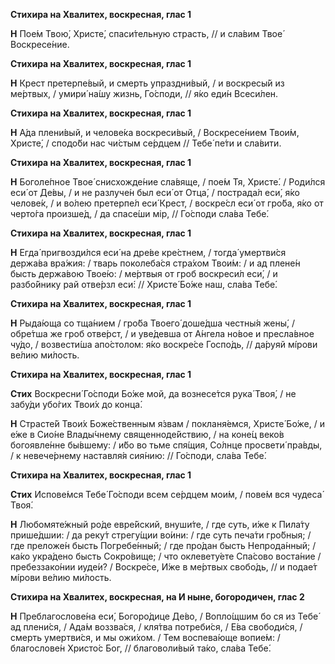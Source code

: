 **Стихира на Хвалитех, воскресная, глас 1**

**Н** Пое́м Твою́, Христе́, спаси́тельную страсть, // и сла́вим Твое́ Воскресе́ние.

**Стихира на Хвалитех, воскресная, глас 1**

**Н** Крест претерпе́вый, и смерть упраздни́вый, / и воскресы́й из ме́ртвых, / умири́ на́шу жизнь, Го́споди, // я́ко еди́н Всеси́лен.

**Стихира на Хвалитех, воскресная, глас 1**

**Н** А́да плени́вый, и челове́ка воскреси́вый, / Воскресе́нием Твои́м, Христе́, / сподо́би нас чи́стым се́рдцем // Тебе́ пе́ти и сла́вити.

**Стихира на Хвалитех, воскресная, глас 1**

**Н** Боголе́пное Твое́ снисхожде́ние сла́вяще, / пое́м Тя, Христе́. / Роди́лся еси́ от Де́вы, / и не разлуче́н был еси́ от Отца́, / пострада́л еси́, я́ко челове́к, / и во́лею претерпе́л еси́ Крест, / воскре́сл еси́ от гро́ба, я́ко от черто́га произше́д, / да спасе́ши мiр, // Го́споди сла́ва Тебе́.

**Стихира на Хвалитех, воскресная, глас 1**

**Н** Егда́ пригвозди́лся еси́ на дре́ве кре́стнем, / тогда́ умертви́ся держа́ва вра́жия: / тварь поколеба́ся стра́хом Твои́м: / и ад плене́н бысть держа́вою Твое́ю: / ме́ртвыя от гроб воскреси́л еси́, / и разбо́йнику рай отве́рзл еси́: // Христе́ Бо́же наш, сла́ва Тебе́.

**Стихира на Хвалитех, воскресная, глас 1**

**Н** Рыда́юща со тща́нием / гро́ба Твоего́ доше́дша честны́я жены́, / обре́тша же гроб отве́рст, / и уве́девша от А́нгела но́вое и пресла́вное чу́до, / возвести́ша апо́столом: я́ко воскре́се Госпо́дь, // да́руяй мíрови ве́лию ми́лость.

**Стихира на Хвалитех, воскресная, глас 1**

**Стих** Воскресни́ Го́споди Бо́же мой, да вознесе́тся рука́ Твоя́, / не забу́ди убо́гих Твои́х до конца́.

**Н** Страсте́й Твои́х Боже́ственным я́звам / покланя́емся, Христе́ Бо́же, / и е́же в Сио́не Влады́чнему священноде́йствию, / на коне́ц веко́в богоявле́нне бы́вшему: / и́бо во тьме спя́щия, Со́лнце просвети́ пра́вды, / к невече́рнему наставля́я сия́нию: // Го́споди, сла́ва Тебе́.

**Стихира на Хвалитех, воскресная, глас 1**

**Стих** Испове́мся Тебе́ Го́споди всем се́рдцем мои́м, / пове́м вся чудеса́ Твоя́.

**Н** Любомяте́жный ро́де евре́йский, внуши́те, / где суть, и́же к Пила́ту прише́дшии: / да реку́т стрегу́щии во́ини: / где суть печа́ти гро́бныя; / где преложе́н бысть Погребе́нный; / где про́дан бысть Непрода́нный; / ка́ко укра́дено бысть Сокро́вище; / что оклевету́ете Спа́сово воста́ние / пребеззако́нии иуде́и? / Воскре́се, И́же в ме́ртвых свобо́дь, // и подае́т мíрови ве́лию ми́лость.

**Стихира на Хвалитех, воскресная, на И ныне, богородичен, глас 2**

**Н** Преблагослове́на еси́, Богоро́дице Де́во, / Вопло́щшим бо ся из Тебе́ ад плени́ся, / Ада́м воззва́ся, / кля́тва потреби́ся, / Е́ва свободи́ся, / смерть умертви́ся, и мы ожи́хом. / Тем воспева́юще вопие́м: / благослове́н Христо́с Бог, // благоволи́вый та́ко, сла́ва Тебе́.
